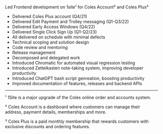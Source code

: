 Led Frontend development on 1site¹ for Coles Account² and Coles Plus³
- Delivered Coles Plus account (Q4/21)
- Delivered Edit Payment and Trolley messaging (Q1-Q3/22)
- Delivered Early Access Windows (Q4/22)
- Delivered Single Click Sign Up (Q1-Q2/23)
- All delivered on schedule with minimal defects
- Technical scoping and solution design
- Code review and mentoring
- Release management
- Decomposed and delegated work
- Introduced Chromatic for automated visual regression testing
- Introduced Zettelkasten note-taking system, improving developer productivity
- Introduced ChatGPT bash script genreation, boosting productivity
- Improved documentation of features, releases and backend APIs

-----

¹ 1Site is a major upgrade of the Coles online order and accounts system.

² Coles Account is a dashboard where customers can manage their address, payment details, memberships and more.

³ Coles Plus is a paid monthly membership that rewards customers with exclusive discounts and ordering features.
